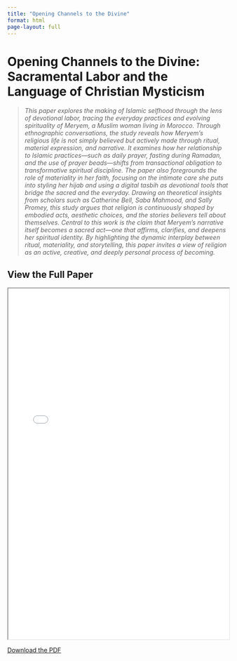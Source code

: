 ```yaml
---
title: "Opening Channels to the Divine"
format: html
page-layout: full
---
```


# Opening Channels to the Divine: Sacramental Labor and the Language of Christian Mysticism

> *This paper explores the making of Islamic selfhood through the lens of devotional labor, tracing the everyday practices and evolving spirituality of Meryem, a Muslim woman living in Morocco. Through ethnographic conversations, the study reveals how Meryem’s religious life is not simply believed but actively made through ritual, material expression, and narrative. It examines how her relationship to Islamic practices—such as daily prayer, fasting during Ramadan, and the use of prayer beads—shifts from transactional obligation to transformative spiritual discipline. The paper also foregrounds the role of materiality in her faith, focusing on the intimate care she puts into styling her hijab and using a digital tasbih as devotional tools that bridge the sacred and the everyday. Drawing on theoretical insights from scholars such as Catherine Bell, Saba Mahmood, and Sally Promey, this study argues that religion is continuously shaped by embodied acts, aesthetic choices, and the stories believers tell about themselves. Central to this work is the claim that Meryem’s narrative itself becomes a sacred act—one that affirms, clarifies, and deepens her spiritual identity. By highlighting the dynamic interplay between ritual, materiality, and storytelling, this paper invites a view of religion as an active, creative, and deeply personal process of becoming.*


## View the Full Paper

<!-- Use iframe to embed PDF within page -->
<iframe src="meryem-paper.pdf" width="100%" height="800px"></iframe>

[Download the PDF](meryem-paper.pdf)